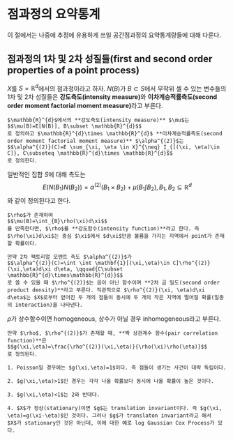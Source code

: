 # 점과정의 요약통계 {#summaryPP}

이 절에서는 나중에 추정에 유용하게 쓰일 공간점과정의 요약통계량들에 대해 다룬다.

## 점과정의 1차 및 2차 성질들(first and second order properties of a point process)

$X$를 $S=\mathbb{R}^{d}$에서의 점과정이라고 하자. $N(B)$가 $B\subset S$에서 무작위 셀 수 있는 변수들의 1차 및 2차 성질들은 **강도측도(intensity measure)**와 **이차계승적률측도(second order moment factorial moment measure)**라고 부른다.

```definition
$\mathbb{R}^{d}$에서의 **강도측도(intensity measure)** $\mu$는
$$\mu(B)=E[N(B)], B\subset \mathbb{R}^{d}$$
로 정의하고 $\mathbb{R}^{d}\times \mathbb{R}^{d}$ **이차계승적률측도(second order moment factorial moment measure)** $\alpha^{(2)}$는
$$\alpha^{(2)}(C)=E \sum_{\xi, \eta \in X}^{\neq} I_{[(\xi, \eta)\in C]}, C\subseteq \mathbb{R}^{d}\times \mathbb{R}^{d}$$
로 정의한다.

```

일반적인 집합 $S$에 대해 측도는
$$E(N(B_{1})N(B_{2}))=\alpha^{(2)}(B_{1}\times B_{2}) + \mu (B_{1} \int B_{2}), B_{1}, B_{2}\subseteq \mathbb{R}^{d}$$
와 같이 정의된다고 한다.

```definition
$\rho$가 존재하여 
$$\mu(B)=\int_{B}\rho(\xi)d\xi$$
를 만족한다면, $\rho$를 **강도함수(intensity function)**라고 한다. 즉 $\rho(\xi)d\xi$는 중심 $\xi$에서 $d\xi$만큼 볼륨을 가지는 지역에서 point가 존재할 확률이다.

```

```definition
만약 2차 팩토리얼 모멘트 측도 $\alpha^{(2)}$가
$$\alpha^{(2)}(C)=\int \int \mathbf{1}[(\xi,\eta)\in C]\rho^{(2)}(\xi,\eta)d\xi d\eta, \qquad{C\subset \mathbb{R}^{d}\times\mathbb{R}^{d}}$$
로 쓸 수 있을 때 $\rho^{(2)}$는 음이 아닌 함수이며 **2차 곱 밀도(second order product density)**라고 부른다. 직관적으로 $\rho^{(2)}(\xi, \eta)d\xi d\eta$는 $X$로부터 얻어진 두 개의 점들이 동시에 두 개의 작은 지역에 떨어질 확률(일종의 interaction)을 나타낸다.

```

$\rho$가 상수함수이면 homogeneous, 상수가 아닐 경우 inhomogeneous라고 부른다.

```definition
만약 $\rho$, $\rho^{(2)}$가 존재할 때, **짝 상관계수 함수(pair correlation function)**은
$$g(\xi,\eta)=\frac{\rho^{(2)}(\xi,\eta)}{\rho(\xi)\rho(\eta)}$$
로 정의된다.

```

```remark
1. Poisson일 경우에는 $g(\xi,\eta)=1$이다. 즉 점들이 생기는 사건이 대략 독립이다.

2. $g(\xi,\eta)>1$인 경우는 각각 나올 확률보다 동시에 나올 확률이 높은 것이다.

3. $g(\xi,\eta)<1$는 2와 반대다.

4. $X$가 정상(stationary)이면 $g$는 translation invariant이다. 즉 $g(\xi, \eta)=g(\xi-\eta)$인 것이다. 그러나 $g$가 translaton invariant라고 해서 $X$가 stationary인 것은 아닌데, 이에 대한 예로 log Gaussian Cox Process가 있다.

```
